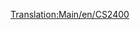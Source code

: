 [[Translation:Main/en/CS2400]]{{en/-}}{{Template:Поезда/Ru
|Image=[[File:en/Cs2400.png]]
|Name=CS2400
|Cost=£ 18750 (937500 р.)
|Speed=112 км/ч (70 миль/ч)
|Weight=120 т
|Power=2400 л.с. (1790 кВт)
|Annual=£ 1599 (79950 р.)
|Designed=1965
|Lifespan=20 
|Capacity=нет
|Description=
|Real-life=Точного прототипа нет, но CS2400 основан на одном из дизельных локомотивов [http://en.wikipedia.org/wiki/Hood_unit "Hood"]. 
}}